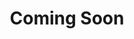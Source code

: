 ---
title: "Coming Soon"
publishedAt: "2025-05-14"
summary: "Placeholder for future blog posts."
tags: "Configuration, Web development"
---